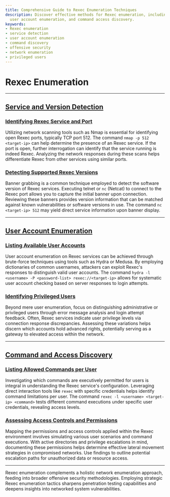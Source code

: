 ```yaml
---
title: Comprehensive Guide to Rexec Enumeration Techniques
description: Discover effective methods for Rexec enumeration, including service detection,
  user account enumeration, and command access discovery.
keywords:
- Rexec enumeration
- service detection
- user account enumeration
- command discovery
- offensive security
- network enumeration
- privileged users
---
```


# Rexec Enumeration

---

## [Service and Version Detection](offensive/network/enumeration/rexec_enumeration/service_and_version_detection)

### [Identifying Rexec Service and Port](offensive/network/enumeration/rexec_enumeration/service_and_version_detection/identifying_rexec_service_and_port/)

Utilizing network scanning tools such as Nmap is essential for identifying open Rexec ports, typically TCP port 512. The command `nmap -p 512 <target-ip>` can help determine the presence of an Rexec service. If the port is open, further interrogation can identify that the service running is indeed Rexec. Analyzing the network responses during these scans helps differentiate Rexec from other services using similar ports.

### [Detecting Supported Rexec Versions](offensive/network/enumeration/rexec_enumeration/service_and_version_detection/detecting_supported_rexec_versions/)

Banner grabbing is a common technique employed to detect the software version of Rexec services. Executing telnet or `nc` (Netcat) to connect to the Rexec port allows you to capture the initial banner upon connection. Reviewing these banners provides version information that can be matched against known vulnerabilities or software versions in use. The command `nc <target-ip> 512` may yield direct service information upon banner display.

---

## [User Account Enumeration](offensive/network/enumeration/rexec_enumeration/user_account_enumeration)

### [Listing Available User Accounts](offensive/network/enumeration/rexec_enumeration/user_account_enumeration/listing_available_user_accounts/)

User account enumeration on Rexec services can be achieved through brute-force techniques using tools such as Hydra or Medusa. By employing dictionaries of common usernames, attackers can exploit Rexec's responses to distinguish valid user accounts. The command `hydra -l <username> -P <password-list> rexec://<target-ip>` allows for systematic user account checking based on server responses to login attempts.

### [Identifying Privileged Users](offensive/network/enumeration/rexec_enumeration/user_account_enumeration/identifying_privileged_users/)

Beyond mere user enumeration, focus on distinguishing administrative or privileged users through error message analysis and login attempt feedback. Often, Rexec services indicate user privilege levels via connection response discrepancies. Assessing these variations helps discern which accounts hold advanced rights, potentially serving as a gateway to elevated access within the network.

---

## [Command and Access Discovery](offensive/network/enumeration/rexec_enumeration/command_and_access_discovery)

### [Listing Allowed Commands per User](offensive/network/enumeration/rexec_enumeration/command_and_access_discovery/listing_allowed_commands_per_user/)

Investigating which commands are executively permitted for users is integral in understanding the Rexec service's configuration. Leveraging direct interaction tools like `rexec` with specific credentials helps identify command limitations per user. The command `rexec -l <username> <target-ip> <command>` tests different command executions under specific user credentials, revealing access levels.

### [Assessing Access Controls and Permissions](offensive/network/enumeration/rexec_enumeration/command_and_access_discovery/assessing_access_controls_and_permissions/)

Mapping the permissions and access controls applied within the Rexec environment involves simulating various user scenarios and command executions. With active directories and privilege escalations in mind, documenting these permissions helps determine effective lateral movement strategies in compromised networks. Use findings to outline potential escalation paths for unauthorized data or resource access.

---

Rexec enumeration complements a holistic network enumeration approach, feeding into broader offensive security methodologies. Employing strategic Rexec enumeration tactics sharpens penetration testing capabilities and deepens insights into networked system vulnerabilities.